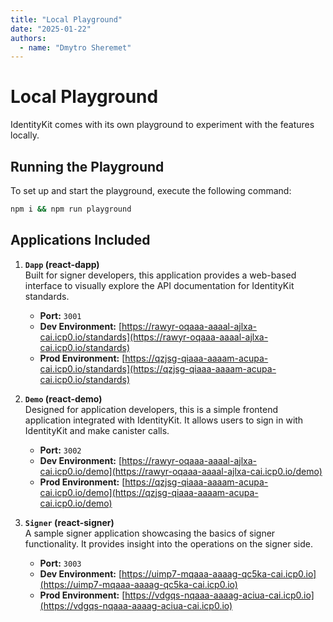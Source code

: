 ```yaml
---
title: "Local Playground"
date: "2025-01-22"
authors:
  - name: "Dmytro Sheremet"
---
```


# Local Playground

IdentityKit comes with its own playground to experiment with the features locally.

## Running the Playground

To set up and start the playground, execute the following command:

```sh
npm i && npm run playground
```

## Applications Included

1. **`Dapp` (react-dapp)**  
   Built for signer developers, this application provides a web-based interface to visually explore
   the API documentation for IdentityKit standards.

   - **Port:** `3001`
   - **Dev Environment:**
     [https://rawyr-oqaaa-aaaal-ajlxa-cai.icp0.io/standards](https://rawyr-oqaaa-aaaal-ajlxa-cai.icp0.io/standards)
   - **Prod Environment:**
     [https://qzjsg-qiaaa-aaaam-acupa-cai.icp0.io/standards](https://qzjsg-qiaaa-aaaam-acupa-cai.icp0.io/standards)

2. **`Demo` (react-demo)**  
   Designed for application developers, this is a simple frontend application integrated with
   IdentityKit. It allows users to sign in with IdentityKit and make canister calls.

   - **Port:** `3002`
   - **Dev Environment:**
     [https://rawyr-oqaaa-aaaal-ajlxa-cai.icp0.io/demo](https://rawyr-oqaaa-aaaal-ajlxa-cai.icp0.io/demo)
   - **Prod Environment:**
     [https://qzjsg-qiaaa-aaaam-acupa-cai.icp0.io/demo](https://qzjsg-qiaaa-aaaam-acupa-cai.icp0.io/demo)

3. **`Signer` (react-signer)**  
   A sample signer application showcasing the basics of signer functionality. It provides insight
   into the operations on the signer side.
   - **Port:** `3003`
   - **Dev Environment:**
     [https://uimp7-mqaaa-aaaag-qc5ka-cai.icp0.io](https://uimp7-mqaaa-aaaag-qc5ka-cai.icp0.io)
   - **Prod Environment:**
     [https://vdgqs-nqaaa-aaaag-aciua-cai.icp0.io](https://vdgqs-nqaaa-aaaag-aciua-cai.icp0.io)
